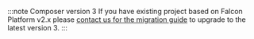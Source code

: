 :::note Composer version 3
If you have existing project based on Falcon Platform v2.x please [contact us for the migration guide](/platform/support/contact) to upgrade to the latest version 3.
:::
